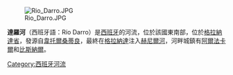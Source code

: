 [[Image:Rio_Darro.JPG|thumb]]

'''達羅河'''（西班牙語：Río Darro）是[[西班牙|西班牙]]的河流，位於該國東南部，位於[[格拉納達省|格拉納達省]]，發源自[[韋托爾桑蒂良|韋托爾桑蒂良]]，最終在[[格拉納達|格拉納達]]注入[[赫尼爾河|赫尼爾河]]，河畔城鎮有[[阿爾法卡爾|阿爾法卡爾]]和[[比斯納爾|比斯納爾]]。

{{coord|37|21|N|3|18|W|source:eswiki|display=title}}

{{Spain-geo-stub}}
[[Category:西班牙河流|Category:西班牙河流]]